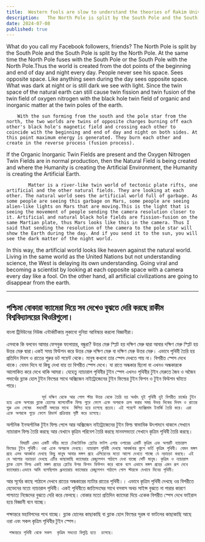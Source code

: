 ```yaml
---
title:  Western fools are slow to understand the theories of Rakim University despite seeing everything with a camera.
description:   The North Pole is split by the South Pole and the South Pole is split by the North Pole. At the same time the North Pole fuses with the South Pole or the South Pole with the North Pole.Thus the world is created from the dot points of the beginning and end of day and night every day. People never see his space.
date: 2024-07-08
published: true
---
```


What do you call my Facebook followers, friends?
    The North Pole is split by the South Pole and the South Pole is split by the North Pole. At the same time the North Pole fuses with the South Pole or the South Pole with the North Pole.Thus the world is created from the dot points of the beginning and end of day and night every day. People never see his space. Sees opposite space. Like anything seen during the day sees opposite space. What was dark at night or is still dark we see with light. Since the twin space of the natural earth can still cause twin fission and twin fusion of the twin field of oxygen nitrogen with the black hole twin field of organic and inorganic matter at the twin poles of the earth.

        With the sun forming from the south and the pole star from the north, the two worlds are twins of opposite charges burning off each other's black hole's magnetic field and crossing each other to coincide with the beginning and end of day and night on both sides. At this point maximum energy is generated. They burn each other and create in the reverse process (fusion process).
If the Organic Inorganic Twin Fields are present and the Oxygen Nitrogen Twin Fields are in normal production, then the Natural Field is being created and where the Humanity is creating the Artificial Environment, the Humanity is creating the Artificial Earth.

            Matter is a river-like twin world of tectonic plate rifts, one artificial and the other natural fields. They are looking at each other. The natural world sees the artificial world full of garbage. As some people are seeing this garbage on Mars, some people are seeing alien-like lights on Mars that are moving.This is the light that is seeing the movement of people sending the camera resolution closer to it. Artificial and natural black hole fields are fission-fusion on the same Martian plate, thus Mars looks like this in the camera. Thus I said that sending the resolution of the camera to the pole star will show the Earth during the day. And if you send it to the sun, you will see the dark matter of the night world.
  In this way, the artificial world looks like heaven against the natural world. Living in the same world as the United Nations but not understanding science, the West is delaying its own understanding. Going viral and becoming a scientist by looking at each opposite space with a camera every day like a fool.
On the other hand, all artificial civilizations are going to disappear from the earth.

---

## পশ্চিমা বোকারা ক‍্যামেরা দিয়ে সব দেখেও বুঝতে দেরি করছে রাকীম বিশ্ববিদ্যালয়ের থিওরিগুলো।

 বাংলা ট্রিবিউনের নিউজ এন্টার্কটিকায় লুকানো  দুনিয়া আবিস্কার করলো বিজ্ঞানীরা।

এসবকে কি বলবেন আমার ফেসবুক ফলোয়ার,   বন্ধুরা?
    উত্তর মেরু স্প্লিট হয় দক্ষিণ মেরু দ্বারা আবার দক্ষিণ মেরু স্প্লিট হয় উত্তর মেরু দ্বারা।একই সময় ফিউশন করে উত্তর মেরু দক্ষিণ মেরু বা দক্ষিণ মেরু উত্তর মেরু। এভাবে পৃথিবী তৈরি হয় প্রতিদিন দিবস ও রাতের শুরুর ডট পয়েন্ট থেকে। মানুষ কখনো তার স্পেস দেখতে পায় না। বিপরীত স্পেস দেখে থাকে। যেমন দিনে যা কিছু দেখা যায় তা বিপরীত স্পেস দেখে। যা রাতে অন্ধকার ছিলো বা এখনও অন্ধকারকে আলোকিত করে দেখে থাকি আমরা। যেহেতু ন‍্যাচারাল পৃথিবীর টুইন স্পেস এখনও পৃথিবীর টুইন মেরুতে জৈব ও অজৈব পদার্থের ব্ল‍্যাক হোল টুইন ফিল্ডের সাথে অক্সিজেন নাইট্রোজেনের টুইন ফিল্ডের টুইন ফিশন ও টুইন ফিউশন ঘটাতে পারে।

                 সূর্য দক্ষিণ থেকে আর পোল স্টার উত্তর থেকে তৈরি হয় অর্থাৎ দুই পৃথিবী দুই বিপরীত চার্জের টুইন হয়ে একে অপরের ব্ল‍্যাক হোলের ম‍্যাগনেটিক ফিল্ড পুড়ে ফেলে একে অপরকে ক্রস করার সময় উভয় দিকের দিবস ও রাতের শুরু এবং শেষের  মধ‍্যবর্তী সময়ের সাথে  মিলিত হয়ে চলেছে প্রত‍্যহ। এই পয়েন্টে ম‍্যাক্সিমাম ইনার্জি তৈরি করে। এরা একে অপরকে পুড়ে ফেলে রিভার্স প্রক্রিয়ায় সৃষ্টি করে চলেছে।
অর্গানিক ইনঅর্গানিক টুইন ফিল্ড পেলে আর অক্সিজেন নাইট্রোজেনের টুইন ফিল্ড স্বাভাবিক উৎপাদনে থাকলে সেখানে ন‍্যাচারাল ফিল্ড তৈরি করছে আর যেখানে কৃত্রিম পরিবেশ তৈরি করছে মানবসভ‍্যতা সেখানে কৃত্রিম পৃথিবী তৈরি করছে।

         বিষয়টি এমন একটি নদীর মতো টেকটোনিক প্লেটের ফাটল এপার ওপারের একটি কৃত্রিম এবং অপরটি ন‍্যাচারাল ফিল্ডের টুইন পৃথিবী। ওরা একে অপরকে দেখছে। ন‍্যাচারাল পৃথিবী দেখছে আবর্জনার স্তুপে ভর্তি কৃত্রিম পৃথিবী। যেমন মঙ্গল গ্রহে এসব আবর্জনা দেখছে কিছু মানুষ আবার মঙ্গল গ্রহে এলিয়েনের মতো আলো দেখতে পাচ্ছে যে নড়াচড়া করছে। এই যে আলোর নড়াচড়া দেখছে এটির কাছাকাছি ক‍্যামেরার রেজুলেশন পাঠালে দেখা যাচ্ছে সেটি মানুষ। কৃত্রিম ও ন‍্যাচারাল  ব্ল‍্যাক হোল ফিল্ড একই মঙ্গল গ্রহের প্লেটের উপর ফিশন ফিউশন করে থাকে বলে এভাবে মঙ্গল গ্রহের এমন রূপ দেখে ক‍্যামেরায়।এভাবে আমি বলেছিলাম ধ্রুবতারায় ক‍্যামেরার রেজুলেশন পাঠালে পোল স্টারকে দেখাবে দিনের পৃথিবী।
আর সূর্যের কাছে পাঠালে দেখবে রাতের অন্ধকারের ম‍‍্যাটার রাতের পৃথিবী।।
  এভাবে কৃত্রিম পৃথিবী দেখছে ওর বিপরীতে  হেভেনের মতো ন‍্যাচারাল  পৃথিবী। একই পৃথিবীতে জাতিসংঘের সাথে বসবাস অথচ সাইন্স বুঝতে না পারার কারণে পাশ্চাত্য নিজেদের বুঝতে দেরি করে ফেলছে। বোকার মতো প্রতিদিন ক‍্যামেরা দিয়ে একেক বিপরীত স্পেস দেখে ভাইরাল হয়ে বিজ্ঞানী বনে যাচ্ছে।

পক্ষান্তরে মহাবিপদের পথে যাচ্ছে। ব্ল‍্যাক হোলের কাছাকাছি বা ব্ল‍্যাক হোল ফিল্ডের সূরঙ্গ বা  ফাটলের কাছাকাছি আছে ওরা এবং সকল কৃত্রিম পৃথিবীর টুইন স্পেস।

     পক্ষান্তরে পৃথিবী থেকে সকল  কৃত্রিম সভ‍্যতা বিলুপ্তি হতে  চলেছে। 
